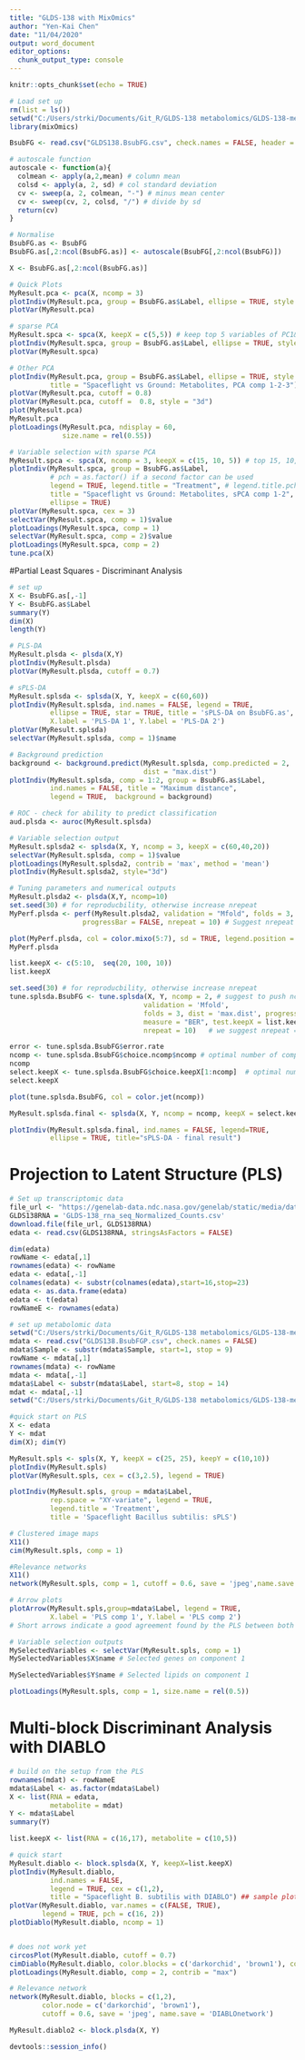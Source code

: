 ```yaml
---
title: "GLDS-138 with MixOmics"
author: "Yen-Kai Chen"
date: "11/04/2020"
output: word_document
editor_options: 
  chunk_output_type: console
---
```


```r
knitr::opts_chunk$set(echo = TRUE)
```
```r
# Load set up
rm(list = ls())
setwd("C:/Users/strki/Documents/Git_R/GLDS-138 metabolomics/GLDS-138-metabolomics/mixOmics")
library(mixOmics)

BsubFG <- read.csv("GLDS138.BsubFG.csv", check.names = FALSE, header = TRUE, row.names = 1)

# autoscale function
autoscale <- function(a){
  colmean <- apply(a,2,mean) # column mean
  colsd <- apply(a, 2, sd) # col standard deviation
  cv <- sweep(a, 2, colmean, "-") # minus mean center
  cv <- sweep(cv, 2, colsd, "/") # divide by sd
  return(cv)
}

# Normalise
BsubFG.as <- BsubFG
BsubFG.as[,2:ncol(BsubFG.as)] <- autoscale(BsubFG[,2:ncol(BsubFG)])

X <- BsubFG.as[,2:ncol(BsubFG.as)]
```
```r
# Quick Plots
MyResult.pca <- pca(X, ncomp = 3)
plotIndiv(MyResult.pca, group = BsubFG.as$Label, ellipse = TRUE, style = "lattice", legend = TRUE, ind.names = FALSE, comp = c(1,2))
plotVar(MyResult.pca)

# sparse PCA
MyResult.spca <- spca(X, keepX = c(5,5)) # keep top 5 variables of PC1&2
plotIndiv(MyResult.spca, group = BsubFG.as$Label, ellipse = TRUE, style = "ggplot2", legend = TRUE, ind.names = FALSE, comp = c(1,2))
plotVar(MyResult.spca)

# Other PCA
plotIndiv(MyResult.pca, group = BsubFG.as$Label, ellipse = TRUE, style = "3d", legend = TRUE, ind.names = FALSE, 
          title = "Spaceflight vs Ground: Metabolites, PCA comp 1-2-3")
plotVar(MyResult.pca, cutoff = 0.8)
plotVar(MyResult.pca, cutoff =  0.8, style = "3d")
plot(MyResult.pca)
MyResult.pca
plotLoadings(MyResult.pca, ndisplay = 60,
             size.name = rel(0.55))

# Variable selection with sparse PCA
MyResult.spca <- spca(X, ncomp = 3, keepX = c(15, 10, 5)) # top 15, 10, 5 metabolites from PC1, PC2 and PC3
plotIndiv(MyResult.spca, group = BsubFG.as$Label, 
          # pch = as.factor() if a second factor can be used
          legend = TRUE, legend.title = "Treatment", # legend.title.pch = 'if used'
          title = "Spaceflight vs Ground: Metabolites, sPCA comp 1-2",
          ellipse = TRUE)
plotVar(MyResult.spca, cex = 3)  
selectVar(MyResult.spca, comp = 1)$value
plotLoadings(MyResult.spca, comp = 1)
selectVar(MyResult.spca, comp = 2)$value
plotLoadings(MyResult.spca, comp = 2)
tune.pca(X)

```
#Partial Least Squares - Discriminant Analysis
```r
# set up
X <- BsubFG.as[,-1]
Y <- BsubFG.as$Label
summary(Y)
dim(X)
length(Y)

# PLS-DA
MyResult.plsda <- plsda(X,Y)
plotIndiv(MyResult.plsda)
plotVar(MyResult.plsda, cutoff = 0.7)

# sPLS-DA
MyResult.splsda <- splsda(X, Y, keepX = c(60,60))
plotIndiv(MyResult.splsda, ind.names = FALSE, legend = TRUE,
          ellipse = TRUE, star = TRUE, title = 'sPLS-DA on BsubFG.as',
          X.label = 'PLS-DA 1', Y.label = 'PLS-DA 2')
plotVar(MyResult.splsda)
selectVar(MyResult.splsda, comp = 1)$name

# Background prediction
background <- background.predict(MyResult.splsda, comp.predicted = 2,
                                 dist = "max.dist")
plotIndiv(MyResult.splsda, comp = 1:2, group = BsubFG.as$Label,
          ind.names = FALSE, title = "Maximum distance",
          legend = TRUE,  background = background)

# ROC - check for ability to predict classification
aud.plsda <- auroc(MyResult.splsda)

# Variable selection output
MyResult.splsda2 <- splsda(X, Y, ncomp = 3, keepX = c(60,40,20))
selectVar(MyResult.splsda, comp = 1)$value
plotLoadings(MyResult.splsda2, contrib = 'max', method = 'mean')
plotIndiv(MyResult.splsda2, style="3d")

# Tuning parameters and numerical outputs
MyResult.plsda2 <- plsda(X,Y, ncomp=10)
set.seed(30) # for reproducbility, otherwise increase nrepeat
MyPerf.plsda <- perf(MyResult.plsda2, validation = "Mfold", folds = 3, 
                  progressBar = FALSE, nrepeat = 10) # Suggest nrepeat = 50, but it then starts to lag

plot(MyPerf.plsda, col = color.mixo(5:7), sd = TRUE, legend.position = "horizontal")
MyPerf.plsda

list.keepX <- c(5:10,  seq(20, 100, 10))
list.keepX

set.seed(30) # for reproducbility, otherwise increase nrepeat
tune.splsda.BsubFG <- tune.splsda(X, Y, ncomp = 2, # suggest to push ncomp a bit more, e.g. 4, this cae, ultimal was 2
                                 validation = 'Mfold',
                                 folds = 3, dist = 'max.dist', progressBar = FALSE,
                                 measure = "BER", test.keepX = list.keepX,
                                 nrepeat = 10)   # we suggest nrepeat = 50

error <- tune.splsda.BsubFG$error.rate
ncomp <- tune.splsda.BsubFG$choice.ncomp$ncomp # optimal number of components based on t-tests on the error rate
ncomp
select.keepX <- tune.splsda.BsubFG$choice.keepX[1:ncomp]  # optimal number of variables to select
select.keepX

plot(tune.splsda.BsubFG, col = color.jet(ncomp))

MyResult.splsda.final <- splsda(X, Y, ncomp = ncomp, keepX = select.keepX)

plotIndiv(MyResult.splsda.final, ind.names = FALSE, legend=TRUE,
          ellipse = TRUE, title="sPLS-DA - final result")
```
# Projection to Latent Structure (PLS)
```r
# Set up transcriptomic data
file_url <- "https://genelab-data.ndc.nasa.gov/genelab/static/media/dataset/GLDS-138_rna_seq_Normalized_Counts.csv?version=1"
GLDS138RNA = 'GLDS-138_rna_seq_Normalized_Counts.csv'
download.file(file_url, GLDS138RNA)
edata <- read.csv(GLDS138RNA, stringsAsFactors = FALSE)

dim(edata)
rowName <- edata[,1]
rownames(edata) <- rowName
edata <- edata[,-1]
colnames(edata) <- substr(colnames(edata),start=16,stop=23)
edata <- as.data.frame(edata)
edata <- t(edata)
rowNameE <- rownames(edata)

# set up metabolomic data
setwd("C:/Users/strki/Documents/Git_R/GLDS-138 metabolomics/GLDS-138-metabolomics/BsubFGP")
mdata <- read.csv("GLDS138.BsubFGP.csv", check.names = FALSE)
mdata$Sample <- substr(mdata$Sample, start=1, stop = 9)
rowName <- mdata[,1]
rownames(mdata) <- rowName
mdata <- mdata[,-1]
mdata$Label <- substr(mdata$Label, start=8, stop = 14)
mdat <- mdata[,-1]
setwd("C:/Users/strki/Documents/Git_R/GLDS-138 metabolomics/GLDS-138-metabolomics/mixOmics")
```
```r
#quick start on PLS
X <- edata
Y <- mdat
dim(X); dim(Y)

MyResult.spls <- spls(X, Y, keepX = c(25, 25), keepY = c(10,10))
plotIndiv(MyResult.spls)
plotVar(MyResult.spls, cex = c(3,2.5), legend = TRUE)

plotIndiv(MyResult.spls, group = mdata$Label,
          rep.space = "XY-variate", legend = TRUE,
          legend.title = 'Treatment',
          title = 'Spaceflight Bacillus subtilis: sPLS')

# Clustered image maps
X11()
cim(MyResult.spls, comp = 1)

#Relevance networks
X11()
network(MyResult.spls, comp = 1, cutoff = 0.6, save = 'jpeg',name.save = 'PLS.network')

# Arrow plots
plotArrow(MyResult.spls,group=mdata$Label, legend = TRUE,
          X.label = 'PLS comp 1', Y.label = 'PLS comp 2')
# Short arrows indicate a good agreement found by the PLS between both data sets

# Variable selection outputs
MySelectedVariables <- selectVar(MyResult.spls, comp = 1)
MySelectedVariables$X$name # Selected genes on component 1

MySelectedVariables$Y$name # Selected lipids on component 1

plotLoadings(MyResult.spls, comp = 1, size.name = rel(0.5))
```
# Multi-block Discriminant Analysis with DIABLO
```r
# build on the setup from the PLS
rownames(mdat) <- rowNameE
mdata$Label <- as.factor(mdata$Label)
X <- list(RNA = edata,
          metabolite = mdat)
Y <- mdata$Label
summary(Y)

list.keepX <- list(RNA = c(16,17), metabolite = c(10,5))

# quick start
MyResult.diablo <- block.splsda(X, Y, keepX=list.keepX)
plotIndiv(MyResult.diablo,
          ind.names = FALSE,
          legend = TRUE, cex = c(1,2),
          title = "Spaceflight B. subtilis with DIABLO") ## sample plot
plotVar(MyResult.diablo, var.names = c(FALSE, TRUE),
        legend = TRUE, pch = c(16, 2))
plotDiablo(MyResult.diablo, ncomp = 1)


# does not work yet
circosPlot(MyResult.diablo, cutoff = 0.7)
cimDiablo(MyResult.diablo, color.blocks = c('darkorchid', 'brown1'), comp = 1, margin=c(8,20), legend.position = "right")
plotLoadings(MyResult.diablo, comp = 2, contrib = "max")

# Relevance network
network(MyResult.diablo, blocks = c(1,2),
        color.node = c('darkorchid', 'brown1'), 
        cutoff = 0.6, save = 'jpeg', name.save = 'DIABLOnetwork')

MyResult.diablo2 <- block.plsda(X, Y)
```























```r
devtools::session_info()
```